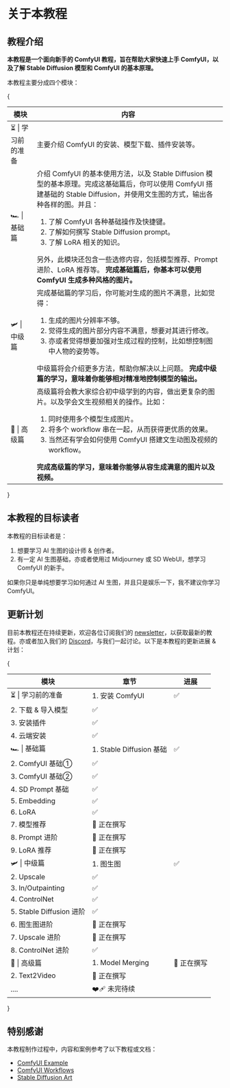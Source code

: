 
# 关于本教程

## 教程介绍

**本教程是一个面向新手的 ComfyUI 教程，旨在帮助大家快速上手 ComfyUI，以及了解 Stable Diffusion 模型和 ComfyUI 的基本原理。**

本教程主要分成四个模块：

{<table>
  <thead>
    <tr>
      <th width={160}>模块</th>
      <th>内容</th>
    </tr>
  </thead>
  <tbody>
    <tr>
      <td>⏳ | 学习前的准备</td>
      <td>
        主要介绍 ComfyUI 的安装、模型下载、插件安装等。
      </td>
    </tr>
    <tr>
      <td>🏎️ | 基础篇</td>
      <td>
        介绍 ComfyUI 的基本使用方法，以及 Stable Diffusion 模型的基本原理。完成这基础篇后，你可以使用 ComfyUI 搭建基础的 Stable Diffusion，并使用文生图的方式，输出各种各样的图。并且：
        <ol>
          <li>了解 ComfyUI 各种基础操作及快捷键。</li>
          <li>了解如何撰写 Stable Diffusion prompt。</li>
          <li>了解 LoRA 相关的知识。</li>
        </ol>
        另外，此模块还包含一些选修内容，包括模型推荐、Prompt 进阶、LoRA 推荐等。
        <strong>完成基础篇后，你基本可以使用 ComfyUI 生成多种风格的图片。</strong>
      </td>
    </tr>
    <tr>
      <td>🛩️ | 中级篇</td>
      <td>
        完成基础篇的学习后，你可能对生成的图片不满意，比如觉得：
        <ol>
          <li>生成的图片分辨率不够。</li>
          <li>觉得生成的图片部分内容不满意，想要对其进行修改。</li>
          <li>亦或者觉得想要加强对生成过程的控制，比如想控制图中人物的姿势等。</li>
        </ol>
        中级篇将会介绍更多方法，帮助你解决以上问题。
        <strong>完成中级篇的学习，意味着你能够相对精准地控制模型的输出。</strong>
      </td>
    </tr>
    <tr>
      <td>🚀 | 高级篇</td>
      <td>
        高级篇将会教大家综合初中级学到的内容，做出更复杂的图片。以及学会文生视频相关的操作。比如：
        <ol>
          <li>同时使用多个模型生成图片。</li>
          <li>将多个 workflow 串在一起，从而获得更优质的效果。</li>
          <li>当然还有学会如何使用 ComfyUI 搭建文生动图及视频的 workflow。</li>
        </ol>
        <strong>完成高级篇的学习，意味着你能够从容生成满意的图片以及视频。</strong>
      </td>
    </tr>
  </tbody>
</table>}

<Subscribe />

## 本教程的目标读者
本教程的目标读者是：
1. 想要学习 AI 生图的设计师 & 创作者。
2. 有一定 AI 生图基础，亦或者使用过 Midjourney 或 SD WebUI，想学习 ComfyUI 的新手。

如果你只是单纯想要学习如何通过 AI 生图，并且只是娱乐一下，我不建议你学习 ComfyUI。


## 更新计划

目前本教程还在持续更新，欢迎各位订阅我们的 [newsletter](https://comflowy.substack.com)，以获取最新的教程。亦或者加入我们的 [Discord](https://discord.gg/cj623WvcVx)，与我们一起讨论。以下是本教程的更新进展 & 计划：

{<table>
  <thead>
    <tr>
      <th style={{ width: "20%" }}>模块</th>
      <th style={{ width: "30%" }}>章节</th>
      <th style={{ width: "50%" }}>进展</th>
    </tr>
  </thead>
  <tbody>
    <tr>
      <td rowSpan={4} >⏳ | 学习前的准备</td>
      <td>1. 安装 ComfyUI</td>
      <td>✅</td>
    </tr>
    <tr>
      <td>2. 下载 & 导入模型</td>
      <td>✅</td>
    </tr>
    <tr>
      <td>3. 安装插件</td>
      <td>✅</td>
    </tr>
    <tr>
      <td>4. 云端安装</td>
      <td>✅</td>
    </tr>
    <tr>
      <td rowSpan={9} style={{ backgroundColor: "white" }}>🏎️ | 基础篇</td>
      <td>1. Stable Diffusion 基础</td>
      <td>✅</td>
    </tr>
    <tr>
      <td>2. ComfyUI 基础①</td>
      <td>✅</td>
    </tr>
    <tr>
      <td>3. ComfyUI 基础②</td>
      <td>✅</td>
    </tr>
    <tr>
      <td>4. SD Prompt 基础</td>
      <td>✅</td>
    </tr>
    <tr>
      <td>5. Embedding</td>
      <td>✅</td>
    </tr>
    <tr>
      <td>6. LoRA</td>
      <td>✅</td>
    </tr>
    <tr>
      <td>7. 模型推荐</td>
      <td>🚧 正在撰写</td>
    </tr>
    <tr>
      <td>8. Prompt 进阶</td>
      <td>🚧 正在撰写</td>
    </tr>
    <tr>
      <td>9. LoRA 推荐</td>
      <td>🚧 正在撰写</td>
    </tr>
    <tr>
      <td rowSpan={8} style={{ backgroundColor: "white" }}>🛩️ | 中级篇</td>
      <td>1. 图生图</td>
      <td>✅</td>
    </tr>
    <tr>
      <td>2. Upscale</td>
      <td>✅</td>
    </tr>
    <tr>
      <td>3. In/Outpainting</td>
      <td>✅</td>
    </tr>
    <tr>
      <td>4. ControlNet</td>
      <td>✅</td>
    </tr>
    <tr>
      <td>5. Stable Diffusion 进阶</td>
      <td>✅</td>
    </tr>
    <tr>
      <td>6. 图生图进阶</td>
      <td>🚧 正在撰写</td>
    </tr>
    <tr>
      <td>7. Upscale 进阶</td>
      <td>🚧 正在撰写</td>
    </tr>
    <tr>
      <td>8. ControlNet 进阶</td>
      <td>✅</td>
    </tr>
    <tr>
      <td rowSpan={3} style={{ backgroundColor: "white" }}>🚀 | 高级篇</td>
      <td>1. Model Merging</td>
      <td>🚧 正在撰写</td>
    </tr>
    <tr>
      <td>2. Text2Video</td>
      <td>🚧 正在撰写</td>
    </tr>
    <tr>
      <td>....</td>
      <td>❤️‍🩹 未完待续</td>
    </tr>
  </tbody>
</table>}

## 特别感谢

本教程制作过程中，内容和案例参考了以下教程或文档：
* [ComfyUI Example](https://comfyanonymous.github.io/ComfyUI_examples/)
* [ComfyUI Workflows](https://github.com/cubiq/ComfyUI_Workflows)
* [Stable Diffusion Art](https://stable-diffusion-art.com/)

<Subscribe />